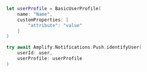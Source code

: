 ```swift
let userProfile = BasicUserProfile(
    name: "Name",
    customProperties: [
        "attribute": "value"
    ]
)

try await Amplify.Notifications.Push.identifyUser(
    userId: user,
    userProfile: userProfile
)
```
